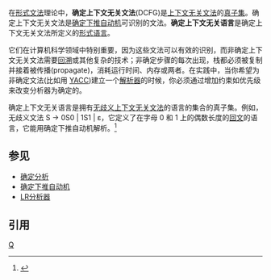 在[[形式文法|形式文法]]理论中，'''确定上下文无关文法'''(DCFG)是[[上下文无关文法|上下文无关文法]]的[[真子集|真子集]]。确定上下文无关文法是[[确定下推自动机|确定下推自动机]]可识别的文法。'''确定上下文无关语言'''是确定上下文无关文法所定义的[[形式语言|形式语言]]。

它们在计算机科学领域中特别重要，因为这些文法可以有效的识别，而非确定上下文无关文法需要[[回溯|回溯]]或其他复杂的技术；非确定步骤的每次出现，栈都必须被复制并接着被传播(propagate)，消耗运行时间、内存或两者。在实践中，当你希望为非确定文法(比如用 [[YACC|YACC]])建立一个[[解析器|解析器]]的时候，你必须通过增加约束如优先级来改变分析器为确定的。

确定上下文无关语言是拥有[[歧义文法|无歧义上下文无关文法]]的语言的集合的真子集。例如，无歧义文法 S → 0S0 | 1S1 | ε，它定义了在字母 0 和 1 上的偶数长度的[[回文|回文]]的语言，它能用确定下推自动机解析。<ref> {{cite book | last = [[John_Hopcroft|Hopcroft]] | first = John | coauthors = [[Rajeev_Motwani|Rajeev Motwani]] & [[Jeffrey_Ullman|Jeffrey Ullman]] | title = [[Introduction_to_automata_theory,_languages,_and_computation|Introduction to automata theory, languages, and computation]] 2nd edition | year = 2001 | publisher = Addison-Wesley | pages = 246-253 }} </ref>

==参见==
*[[确定分析|确定分析]]
*[[确定下推自动机|确定下推自动机]]
*[[LR分析器|LR分析器]]

==引用==
<references/>


{{logic-stub}}

{{形式语言与形式文法}}
[[Category:形式语言|Q]]
